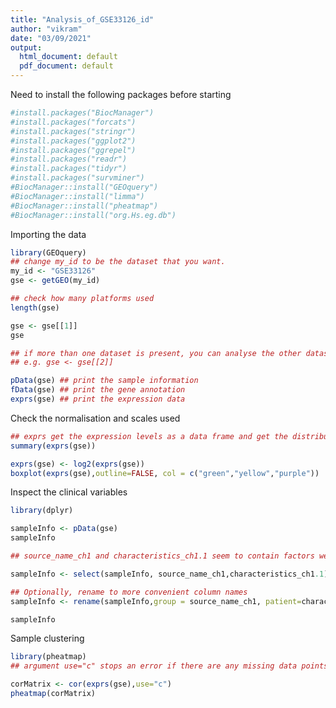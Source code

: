 ```yaml
---
title: "Analysis_of_GSE33126_id"
author: "vikram"
date: "03/09/2021"
output:
  html_document: default
  pdf_document: default
---
```



Need to install the following packages before starting
```r
#install.packages("BiocManager")
#install.packages("forcats")
#install.packages("stringr")
#install.packages("ggplot2")
#install.packages("ggrepel")
#install.packages("readr")
#install.packages("tidyr")
#install.packages("survminer")
#BiocManager::install("GEOquery")
#BiocManager::install("limma")
#BiocManager::install("pheatmap")
#BiocManager::install("org.Hs.eg.db")
```

Importing the data

```r
library(GEOquery)
## change my_id to be the dataset that you want.
my_id <- "GSE33126"
gse <- getGEO(my_id)
```





```r
## check how many platforms used
length(gse)

```

```r
gse <- gse[[1]]
gse

```
```r
## if more than one dataset is present, you can analyse the other dataset by changing the number inside the [[...]]
## e.g. gse <- gse[[2]]

```

```r
pData(gse) ## print the sample information
fData(gse) ## print the gene annotation
exprs(gse) ## print the expression data

```
Check the normalisation and scales used


```r
## exprs get the expression levels as a data frame and get the distribution
summary(exprs(gse))
```

```r
exprs(gse) <- log2(exprs(gse))
boxplot(exprs(gse),outline=FALSE, col = c("green","yellow","purple"))

```
Inspect the clinical variables

```r
library(dplyr)
```

```r
sampleInfo <- pData(gse)
sampleInfo
```
```r
## source_name_ch1 and characteristics_ch1.1 seem to contain factors we might need for the analysis. Let's pick just those columns

sampleInfo <- select(sampleInfo, source_name_ch1,characteristics_ch1.1)

## Optionally, rename to more convenient column names
sampleInfo <- rename(sampleInfo,group = source_name_ch1, patient=characteristics_ch1.1)
```

```r
sampleInfo
```
Sample clustering

```r
library(pheatmap)
## argument use="c" stops an error if there are any missing data points

corMatrix <- cor(exprs(gse),use="c")
pheatmap(corMatrix)   
```




